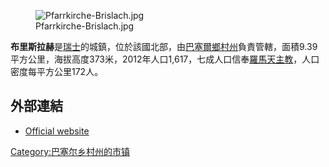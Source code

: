 [[Image:Pfarrkirche-Brislach.jpg|right]]

'''布里斯拉赫'''是[[瑞士|瑞士]]的城鎮，位於該國北部，由[[巴塞爾鄉村州|巴塞爾鄉村州]]負責管轄，面積9.39平方公里，海拔高度373米，2012年人口1,617，七成人口信奉[[羅馬天主教|羅馬天主教]]，人口密度每平方公里172人。

==外部連結==
* [http://www.brislach.ch Official website] {{Wayback|url=http://www.brislach.ch/ |date=20010401135800 }} {{de icon}}

{{Switzerland-geo-stub}}
[[Category:巴塞尔乡村州的市镇|Category:巴塞尔乡村州的市镇]]